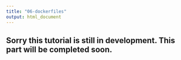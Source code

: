 ```yaml
---
title: "06-dockerfiles"
output: html_document
---
```


## Sorry this tutorial is still in development. This part will be completed soon.